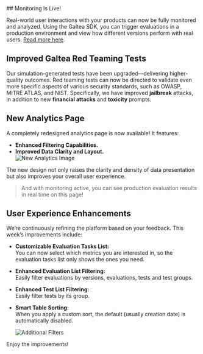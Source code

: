 <Update label="2025-04-28" description="Monitorization and UI improvements">
  ## Monitoring Is Live!

Real-world user interactions with your products can now be fully monitored and analyzed. Using the Galtea SDK, you can trigger evaluations in a production environment and view how different versions perform with real users. [Read more here](/sdk/api/evaluation-task-service#monitoring-user-interactions-in-production).

## Improved Galtea Red Teaming Tests

Our simulation-generated tests have been upgraded—delivering higher-quality outcomes. Red teaming tests can now be directed to validate even more specific aspects of various security standards, such as OWASP, MITRE ATLAS, and NIST. Specifically, we have improved **jailbreak** attacks, in addition to new **financial attacks** and **toxicity** prompts.

## New Analytics Page

A completely redesigned analytics page is now available! It features:
- **Enhanced Filtering Capabilities.**
- **Improved Data Clarity and Layout.**  
  ![New Analytics Image](/images/changelog/2025-04-28_new-analytics-page.png)

The new design not only raises the clarity and density of data presentation but also improves your overall user experience.

> And with monitoring active, you can see production evaluation results in real time on this page!

## User Experience Enhancements

We’re continuously refining the platform based on your feedback. This week’s improvements include:

- **Customizable Evaluation Tasks List:**  
  You can now select which metrics you are interested in, so the evaluation tasks list only shows the ones you need.

- **Enhanced Evaluation List Filtering:**  
  Easily filter evaluations by versions, evaluations, tests and test groups.

- **Enhanced Test List Filtering:**  
  Easily filter tests by its group.

- **Smart Table Sorting:**  
  When you apply a custom sort, the default (usually creation date) is automatically disabled.

  ![Additional Filters](/images/changelog/2025-04-28_additional-filters.png)

Enjoy the improvements!
</Update>